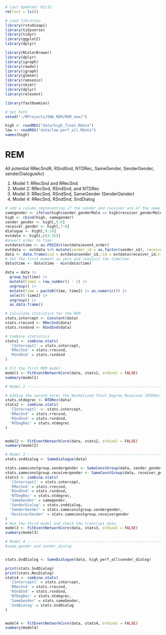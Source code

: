 ```r
# Last Updated: 02/12
rm(list = ls())

# Load libraries
library(rstudioapi)
library(tidyverse)
library(tidyr)
library(ggplot2)
library(dplyr)

library(RColorBrewer)
library(dplyr)
library(igraph)
library(readxl)
library(igraph)
library(glmnet)
library(remsonic)
library(skimr)
library(dplyr)
library(relevent)

library(fastDummies)

# Set Path
setwd("~/RProjects/SNA_REM/REM_new/")
```

```r
high <- readRDS("data/high_final.RData")
low <- readRDS("data/low_perf_all.RData")
names(high)
```

# REM
All potential 
RRecSndR, RSndSnd, NTDRec, SameGender, SenderGender, senderDialogueAct

1. Model 1: RRecSnd and RRecSnd
2. Model 2: RRecSnd, RSndSnd, and NTDRec
3. Model 3: RRecSnd, RSndSnd, SameGender (SenderGender)
4. Model 4: RRecSnd, RSndSnd, SndDialog



```r
# add a column representing if the sender and receiver are of the same gender
samegender <- ifelse(high$sender_genderMale == high$receiver_genderMale, 1, 0)
high <- cbind(high, samegender)
sender_gender <- high[,5:6]
receiver_gender <- high[,7:8]
dialogue <- high[,9:14]
evtdata <- high[,c(3:15)]
#onvert order to time 
evtdata$time <- as.POSIXct(evtdata$event_order)
evtdata <- evtdata %>% mutate(sender_id = as.factor(sender_id), receiver_id = as.factor(receiver_id))
data <- data.frame(sid = evtdata$sender_id,rid = evtdata$receiver_id,time=evtdata$time)
# Set the first moment as zero and readjust the timeline
data$time <- data$time - min(data$time)

data = data |> 
  group_by(time) |> 
  mutate(time2 = row_number() - 1) |> 
  ungroup() |> 
  mutate(time = paste0(time, time2) |> as.numeric()) |> 
  select(-time2) |> 
  ungroup() |> 
  as.data.frame()

# Calculate statistics for the REM
stats.intercept <- Constant(data)
stats.rrecsnd <- RRecSnd(data)
stats.rsndsnd <- RSndSnd(data)

# Combine statistics
stats1 <- combine.stats(
  '[Intercept]' = stats.intercept,
  'RRecSnd' = stats.rrecsnd,
  'RSndSnd' = stats.rsndsnd
)

# Fit the first REM model
model1 <- FitEventNetworkCore(data, stats1, ordinal = FALSE)
summary(model1)
```




```r

# Model 2 -----------------------------------------------------------------

# Adding the second term: the Normalized Total Degree Received (NTDRec)
stats.ntdegrec <- NTDRec(data)
stats2 <- combine.stats(
  '[Intercept]' <- stats.intercept,
  'RRecSnd' = stats.rrecsnd,
  'RSndSnd' = stats.rsndsnd,
  'NTDegRec' = stats.ntdegrec
)


model2 <- FitEventNetworkCore(data, stats2, ordinal = FALSE)
summary(model2)
```

```r


# Model 3 -----------------------------------------------------------------
stats.snddialog <- SameDialogue(data)

stats.sameconstgroup.sendergender <- SameConstGroup(data, sender_gender)
stats.sameconstgroup.receivergender <- SameConstGroup(data, receiver_gender)
stats3 <- combine.stats(
  '[Intercept]' = stats.intercept,
  'RRecSnd' = stats.rrecsnd,
  'RSndSnd' = stats.rsndsnd,
  'NTDegRec' = stats.ntdegrec,
  'SameGender' = samegender,
  'SenderDialog' = stats.snddialog,
  'SemderGender' = stats.sameconstgroup.sendergender,
  'ReceiverGender' = stats.sameconstgroup.receivergender
)
# Run the third model and check the transript_data
model3 <- FitEventNetworkCore(data, stats3, ordinal = FALSE)
summary(model3)
```

```r

# Model 4 -----------------------------------------------------------------
#same_gender and sender_dialog


stats.SndDialog <- SameDialogue(data, high_perf_all$sender_dialog)

print(stats.SndDialog)
print(stats.RecDialog)
stats4 <- combine.stats(
  '[Intercept]' = stats.intercept,
  'RRecSnd' = stats.rrecsnd,
  'RSndSnd' = stats.rsndsnd,
  'NTDegRec' = stats.ntdegrec,
  'SameGender' = stats.sameGender,
  'SndDialog' = stats.SndDialog
)


model4 <- FitEventNetworkCore(data, stats4, ordinal = FALSE)
summary(model4)

```


